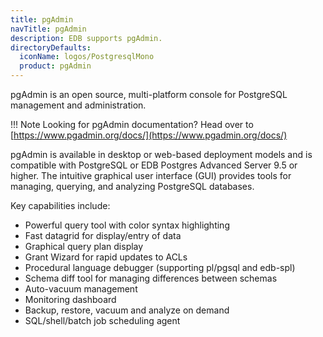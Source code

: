 ```yaml
---
title: pgAdmin
navTitle: pgAdmin
description: EDB supports pgAdmin.
directoryDefaults:
  iconName: logos/PostgresqlMono
  product: pgAdmin
---
```


pgAdmin is an open source, multi-platform console for PostgreSQL management and administration.

!!! Note
    Looking for pgAdmin documentation? Head over to [https://www.pgadmin.org/docs/](https://www.pgadmin.org/docs/)

pgAdmin is available in desktop or web-based deployment models and is compatible with PostgreSQL or EDB Postgres Advanced Server 9.5 or higher. The intuitive  graphical user interface (GUI) provides tools for managing, querying, and analyzing PostgreSQL databases. 

Key capabilities include:

- Powerful query tool with color syntax highlighting
- Fast datagrid for display/entry of data
- Graphical query plan display
- Grant Wizard for rapid updates to ACLs
- Procedural language debugger (supporting pl/pgsql and edb-spl)
- Schema diff tool for managing differences between schemas
- Auto-vacuum management
- Monitoring dashboard
- Backup, restore, vacuum and analyze on demand
- SQL/shell/batch job scheduling agent

